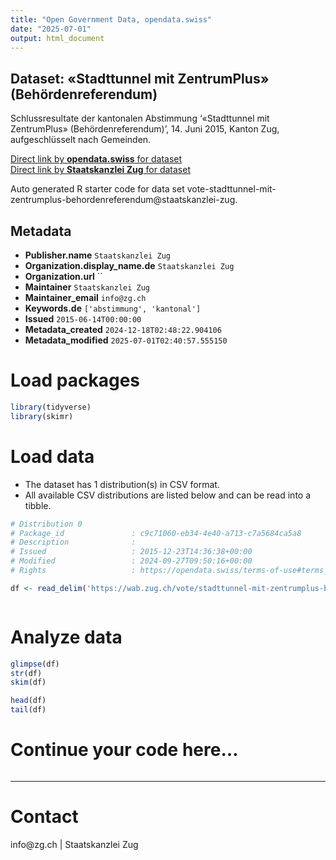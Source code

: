 ```yaml
---
title: "Open Government Data, opendata.swiss"
date: "2025-07-01"
output: html_document
---
```


## Dataset: «Stadttunnel mit ZentrumPlus» (Behördenreferendum)

Schlussresultate der kantonalen Abstimmung '«Stadttunnel mit ZentrumPlus» (Behördenreferendum)', 14. Juni 2015, Kanton Zug, aufgeschlüsselt nach Gemeinden.

[Direct link by **opendata.swiss** for dataset](https://opendata.swiss/de/dataset/stadttunnel-mit-zentrumplus-behordenreferendum1)<br>
[Direct link by **Staatskanzlei Zug** for dataset](https://wab.zug.ch/vote/stadttunnel-mit-zentrumplus-behordenreferendum/data)

Auto generated R starter code for data set vote-stadttunnel-mit-zentrumplus-behordenreferendum@staatskanzlei-zug.

## Metadata

- **Publisher.name** `Staatskanzlei Zug`
- **Organization.display_name.de** `Staatskanzlei Zug`
- **Organization.url** ``
- **Maintainer** `Staatskanzlei Zug`
- **Maintainer_email** `info@zg.ch`
- **Keywords.de** `['abstimmung', 'kantonal']`
- **Issued** `2015-06-14T00:00:00`
- **Metadata_created** `2024-12-18T02:48:22.904106`
- **Metadata_modified** `2025-07-01T02:40:57.555150`


# Load packages

```r

library(tidyverse)
library(skimr)

```

# Load data

-   The dataset has 1 distribution(s) in CSV format.
-   All available CSV distributions are listed below and can be read into a tibble.

```r

# Distribution 0
# Package_id               : c9c71060-eb34-4e40-a713-c7a5684ca5a8
# Description              : 
# Issued                   : 2015-12-23T14:36:38+00:00
# Modified                 : 2024-09-27T09:50:16+00:00
# Rights                   : https://opendata.swiss/terms-of-use#terms_by

df <- read_delim('https://wab.zug.ch/vote/stadttunnel-mit-zentrumplus-behordenreferendum/data-csv')



```

# Analyze data

```r

glimpse(df)
str(df)
skim(df)

head(df)
tail(df)

```

# Continue your code here...

```r

```

------------------------------------------------------------------------

# Contact

info@zg.ch | Staatskanzlei Zug
